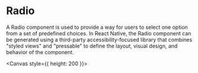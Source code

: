 
<Meta title="components/Radio" />

# Radio

A Radio component is used to provide a way for users to select one option from a set of predefined choices. In React Native, the Radio component can be generated using a third-party accessibility-focused library that combines "styled views" and "pressable" to define the layout, visual design, and behavior of the component.

<Canvas style={{ height: 200 }}>
  <Story id="story/components-stories-radio--radio-story" />
</Canvas>
